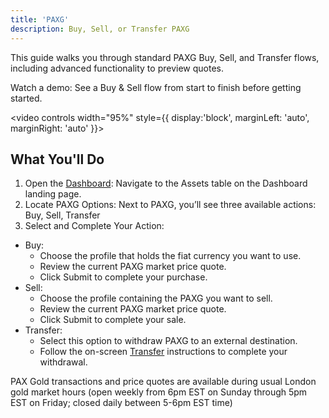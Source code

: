 ```yaml
---
title: 'PAXG'
description: Buy, Sell, or Transfer PAXG
---
```


This guide walks you through standard PAXG Buy, Sell, and Transfer flows, including advanced functionality to preview quotes.

<Tip>

Watch a demo: See a Buy & Sell flow from start to finish before getting started. 

<video
 controls width="95%" style={{ display:'block', marginLeft: 'auto', marginRight: 'auto' }}>
  <source src="/images/PAXG Dashboard.mp4" type="video/mp4" />
</video>

</Tip>

## **What You'll Do**
1. Open the [Dashboard](dashboard.paxos.com): Navigate to the Assets table on the Dashboard landing page.
2. Locate PAXG Options: Next to PAXG, you’ll see three available actions: Buy, Sell, Transfer
3. Select and Complete Your Action:
  - Buy:
    - Choose the profile that holds the fiat currency you want to use.
    - Review the current PAXG market price quote.
    - Click Submit to complete your purchase.
  - Sell:
    - Choose the profile containing the PAXG you want to sell.
    - Review the current PAXG market price quote.
    - Click Submit to complete your sale.
  - Transfer:
    - Select this option to withdraw PAXG to an external destination.
    - Follow the on-screen [Transfer](/guides/dashboard/transfer) instructions to complete your withdrawal.

<Tip>

PAX Gold transactions and price quotes are available during usual London gold market hours (open weekly from 6pm EST on Sunday through 5pm EST on Friday; closed daily between 5-6pm EST time)

</Tip>

